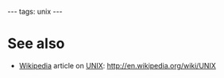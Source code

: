 ---
tags: unix
---
= See also =

* [[Wikipedia]] article on [[UNIX]]: http://en.wikipedia.org/wiki/UNIX
